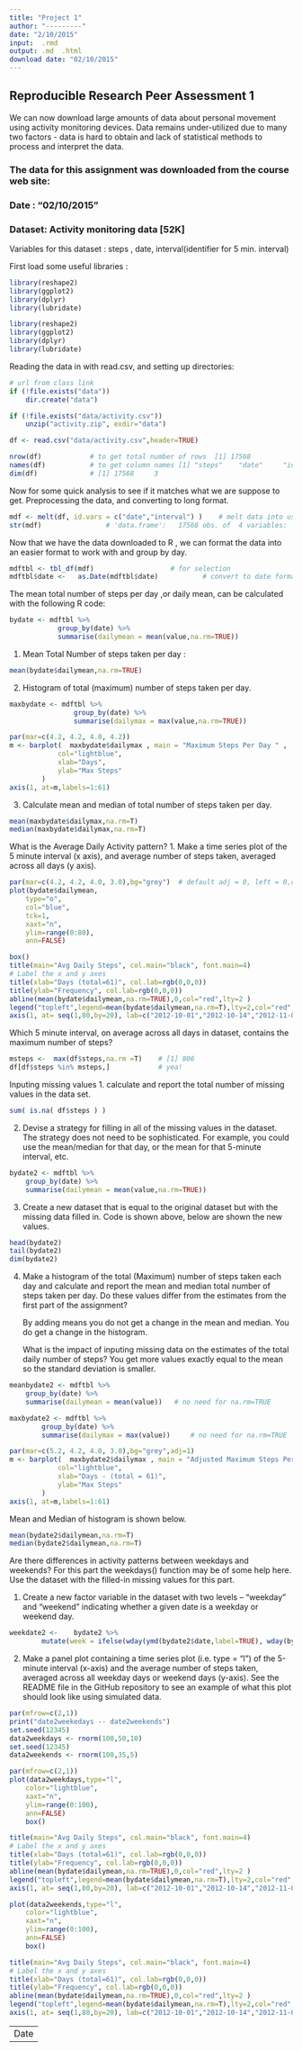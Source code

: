 ```yaml
---
title: "Project 1"
author: "---------"
date: "2/10/2015"
input:  .rmd
output: .md  .html 
download date: "02/10/2015"
---
```


## Reproducible Research Peer Assessment 1
<p>
We can now download large amounts of data about personal movement
using activity monitoring devices. Data remains under-utilized due to
many two factors - data is hard to obtain and lack of statistical methods
to process and interpret the data.
</p>
### The data for this assignment was  downloaded from the course web site:
### Date : "02/10/2015"
### Dataset: Activity monitoring data [52K]

Variables for this dataset : steps , date, interval(identifier for 5 min. interval)

First load some useful libraries  :

```r
library(reshape2)
library(ggplot2)   
library(dplyr)
library(lubridate)
```

```r
library(reshape2)
library(ggplot2)   
library(dplyr)
library(lubridate)
```
<!-- url <- "https://d396qusza40orc.cloudfront.net/repdata%2Fdata%2Factivity.zip"  -->
<!-- if (!file.exists("data/data.zip"))  -->
<!--    download.file(url, destfile = "data/data.zip", mode="wb")   -->

Reading the data in with read.csv, and setting up directories:
```r
# url from class link
if (!file.exists("data")) 
    dir.create("data")

if (!file.exists("data/activity.csv"))   
    unzip("activity.zip", exdir="data")

df <- read.csv("data/activity.csv",header=TRUE)
```


```r
nrow(df)			# to get total number of rows  [1] 17568
names(df)			# to get column names [1] "steps"    "date"     "interval"
dim(df)				# [1] 17568     3
```


Now for some quick analysis to see if it matches what we are suppose to get.
Preprocessing the  data, and converting to long format.
```r
mdf <- melt(df, id.vars = c("date","interval") )	# melt data into usable format 
str(mdf)				# 'data.frame':   17568 obs. of  4 variables:
```


Now that we have the data downloaded to R , we can format the data
into an easier format to work with and group by day.

```r
mdftbl <- tbl_df(mdf)      				# for selection
mdftbl$date <-   as.Date(mdftbl$date)  			# convert to date format
```

<!--   head(mdftbl)     --> 
<!--   date            interval variable value     --> 
<!--    2012-10-01        0     steps     NA       -->


The mean total number of steps per day ,or daily mean, can be calculated with the following R code:
```r
bydate <- mdftbl %>% 
       		group_by(date) %>%
       		summarise(dailymean = mean(value,na.rm=TRUE))
```


<!--  37.3826  removes all NaN's  -->
1. Mean Total Number of steps taken per day :
```r
mean(bydate$dailymean,na.rm=TRUE)     
```

<!-- some fancy plotting -->
2. Histogram of total (maximum) number of steps taken per day. 

```r
maxbydate <- mdftbl %>%
                group_by(date) %>%
                summarise(dailymax = max(value,na.rm=TRUE))

par(mar=c(4.2, 4.2, 4.0, 4.2))
m <- barplot(  maxbydate$dailymax , main = "Maximum Steps Per Day " ,
            col="lightblue",
            xlab="Days",
            ylab="Max Steps"
        )
axis(1, at=m,labels=1:61)
```

3. Calculate mean and median of total number of steps taken per day.
```r
mean(maxbydate$dailymax,na.rm=T) 
median(maxbydate$dailymax,na.rm=T)
```

What is the Average Daily Activity pattern?
1. Make a time series plot of the 5 minute interval (x axis), and average number of steps taken, 
averaged across all days (y axis).
```r

par(mar=c(4.2, 4.2, 4.0, 3.0),bg="grey")  # default adj = 0, left = 0,center, 1 = right =1
plot(bydate$dailymean,
    type="o",
    col="blue",
    tck=1,
    xaxt="n",
    ylim=range(0:80),
    ann=FALSE)

box()
title(main="Avg Daily Steps", col.main="black", font.main=4)
# Label the x and y axes 
title(xlab="Days (total=61)", col.lab=rgb(0,0,0))
title(ylab="Frequency", col.lab=rgb(0,0,0))
abline(mean(bydate$dailymean,na.rm=TRUE),0,col="red",lty=2 )
legend("topleft",legend=mean(bydate$dailymean,na.rm=T),lty=2,col="red",bty="n",cex=0.75,title="Avg All Days",border="black",bg="white")
axis(1, at= seq(1,80,by=20), lab=c("2012-10-01","2012-10-14","2012-11-01","2012-11-30"))
```

Which 5 minute interval, on average across all days in dataset, 
contains the maximum number of steps?
```r
msteps <-  max(df$steps,na.rm =T)    # [1] 806
df[df$steps %in% msteps,]            # yea!
```


Inputing missing values
1. calculate and report the total number of missing values in the data set.
```r
sum( is.na( df$steps ) )   
```

2. Devise a strategy for filling in all of the missing values in the dataset. 
The strategy does not need to be sophisticated. For example, you could use the 
mean/median for that day, or the mean for that 5-minute interval, etc.
<!-- bydate <- mdftbl %>%                       -->
<!--           group_by(date) %>%               -->
<!--           summarise(dailymean = mean(value,na.rm=TRUE))  -->


```r
bydate2 <- mdftbl %>%
	group_by(date) %>%
	summarise(dailymean = mean(value,na.rm=TRUE))
```



3. Create a new dataset that is equal to the original dataset but with the missing data filled in.
   Code is shown above, below are shown the new values.
```r
head(bydate2)
tail(bydate2)
dim(bydate2)
```


4. Make a histogram of the total (Maximum) number of steps taken each day and calculate 
   and report the mean and median total number of steps taken per day. Do these values differ 
   from the estimates from the first part of the assignment? 

   By adding means you do not get a change in the mean and median. You do get a change in the histogram.
   

   What is the impact of inputing missing data on the estimates of the total daily number of steps?
   You get more values exactly equal to the mean so the standard deviation is smaller.


```r
meanbydate2 <- mdftbl %>%
	group_by(date) %>%
	summarise(dailymean = mean(value))   # no need for na.rm=TRUE

maxbydate2 <- mdftbl %>%
        group_by(date) %>%
        summarise(dailymax = max(value))     # no need for na.rm=TRUE

par(mar=c(5.2, 4.2, 4.0, 3.0),bg="grey",adj=1) 
m <- barplot(  maxbydate2$dailymax , main = "Adjusted Maximum Steps Per Day " ,
            col="lightblue",
            xlab="Days - (total = 61)",
            ylab="Max Steps"
        )
axis(1, at=m,labels=1:61)
```



Mean and Median of histogram is shown below.
```r
mean(bydate2$dailymean,na.rm=T)
median(bydate2$dailymean,na.rm=T)
```

Are there differences in activity patterns between weekdays and weekends?
For this part the weekdays() function may be of some help here. Use the dataset with the filled-in missing values for this part.

1)  Create a new factor variable in the dataset with two levels – “weekday” and “weekend” indicating whether a given date is a weekday or weekend day.
<!-- bydate2  = bydate2$date + bydate2$ dailymean -->
<!--  weekdays(as.Date("2012-10-01",format='%Y-%m-%d'))     == "Monday" -->
<!--  weekdaze <- c("Monday","Tuesday","Wednesday","Thursday","Friday") -->

```r
weekdate2 <-  	bydate2 %>%
		mutate(week = ifelse(wday(ymd(bydate2$date,label=TRUE), wday(bydate2$week) ,week)))
```


2)  Make a panel plot containing a time series plot (i.e. type = "l") of the 5-minute interval (x-axis) and the average number of steps taken, averaged across all weekday days or weekend days (y-axis). See the README file in the GitHub repository to see an example of what this plot should look like using simulated data.

<!-- Never got to the final question -->

```r
par(mfrow=c(2,1))
print("date2weekedays -- date2weekends")
set.seed(12345)
data2weekdays <- rnorm(100,50,10)
set.seed(12345)
data2weekends <- rnorm(100,35,5)
```

```r
par(mfrow=c(2,1))
plot(data2weekdays,type="l",
    color="lightblue",
    xaxt="n",
    ylim=range(0:100),
    ann=FALSE)
    box()

title(main="Avg Daily Steps", col.main="black", font.main=4)
# Label the x and y axes 
title(xlab="Days (total=61)", col.lab=rgb(0,0,0))
title(ylab="Frequency", col.lab=rgb(0,0,0))
abline(mean(bydate$dailymean,na.rm=TRUE),0,col="red",lty=2 )
legend("topleft",legend=mean(bydate$dailymean,na.rm=T),lty=2,col="red",bty="n",cex=0.75,title="Avg All Days",border="black",bg="white")
axis(1, at= seq(1,80,by=20), lab=c("2012-10-01","2012-10-14","2012-11-01","2012-11-30"))

plot(data2weekends,type="l",
    color="lightblue",
    xaxt="n",
    ylim=range(0:100),
    ann=FALSE)
    box()

title(main="Avg Daily Steps", col.main="black", font.main=4)
# Label the x and y axes 
title(xlab="Days (total=61)", col.lab=rgb(0,0,0))
title(ylab="Frequency", col.lab=rgb(0,0,0))
abline(mean(bydate$dailymean,na.rm=TRUE),0,col="red",lty=2 )
legend("topleft",legend=mean(bydate$dailymean,na.rm=T),lty=2,col="red",bty="n",cex=0.75,title="Avg All Days",border="black",bg="white")
axis(1, at= seq(1,80,by=20), lab=c("2012-10-01","2012-10-14","2012-11-01","2012-11-30"))


```



---
Date
---
